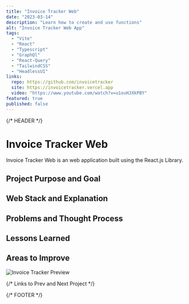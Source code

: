 ```yaml
---
title: "Invoice Tracker Web"
date: "2023-03-14"
description: "Learn how to create and use functions"
alt: "Invoice Tracker Web App"
tags:
  - "Vite"
  - "React"
  - "Typescript"
  - "GraphQl"
  - "React-Query"
  - "TailwindCSS"
  - "HeadlessUI"
links:
  repo: https://github.com/invoicetracker
  site: https://invoicetracker.vercel.app
  video: "https://www.youtube.com/watch?v=u1ovHJXkPBY"
featured: true
published: false
---
```


{/* HEADER */}

# Invoice Tracker Web

Invoice Tracker Web is an web application built using the React.js Library.

## Project Purpose and Goal

## Web Stack and Explanation

## Problems and Thought Process

## Lessons Learned

## Areas to Improve

![Invoice Tracker Preview](../assets/invoice-tracker/preview.desktop.jpg)

{/* Links to Prev and Next Project */}

{/* FOOTER */}
